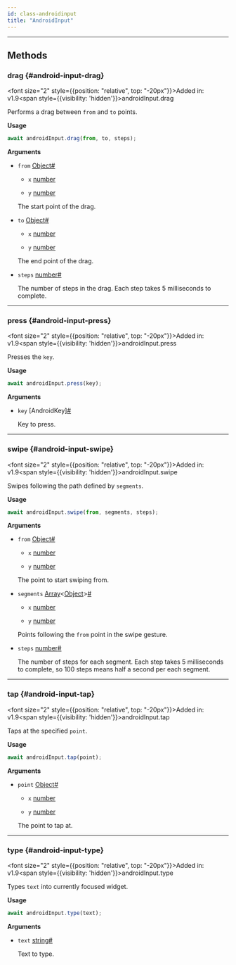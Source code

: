 ```yaml
---
id: class-androidinput
title: "AndroidInput"
---
```




---

## Methods

### drag {#android-input-drag}

<font size="2" style={{position: "relative", top: "-20px"}}>Added in: v1.9</font><span style={{visibility: 'hidden'}}>androidInput.drag</span>

Performs a drag between `from` and `to` points.

**Usage**

```js
await androidInput.drag(from, to, steps);
```

**Arguments**
- `from` [Object]<a aria-hidden="true" tabindex="-1" class="list-anchor-link" id="android-input-drag-option-from"/><a href="#android-input-drag-option-from" class="list-anchor">#</a>
  - `x` [number]
    
    
  - `y` [number]
    
    
  The start point of the drag.
- `to` [Object]<a aria-hidden="true" tabindex="-1" class="list-anchor-link" id="android-input-drag-option-to"/><a href="#android-input-drag-option-to" class="list-anchor">#</a>
  - `x` [number]
    
    
  - `y` [number]
    
    
  The end point of the drag.
- `steps` [number]<a aria-hidden="true" tabindex="-1" class="list-anchor-link" id="android-input-drag-option-steps"/><a href="#android-input-drag-option-steps" class="list-anchor">#</a>
  
  The number of steps in the drag. Each step takes 5 milliseconds to complete.

---

### press {#android-input-press}

<font size="2" style={{position: "relative", top: "-20px"}}>Added in: v1.9</font><span style={{visibility: 'hidden'}}>androidInput.press</span>

Presses the `key`.

**Usage**

```js
await androidInput.press(key);
```

**Arguments**
- `key` [AndroidKey]<a aria-hidden="true" tabindex="-1" class="list-anchor-link" id="android-input-press-option-key"/><a href="#android-input-press-option-key" class="list-anchor">#</a>
  
  Key to press.

---

### swipe {#android-input-swipe}

<font size="2" style={{position: "relative", top: "-20px"}}>Added in: v1.9</font><span style={{visibility: 'hidden'}}>androidInput.swipe</span>

Swipes following the path defined by `segments`.

**Usage**

```js
await androidInput.swipe(from, segments, steps);
```

**Arguments**
- `from` [Object]<a aria-hidden="true" tabindex="-1" class="list-anchor-link" id="android-input-swipe-option-from"/><a href="#android-input-swipe-option-from" class="list-anchor">#</a>
  - `x` [number]
    
    
  - `y` [number]
    
    
  The point to start swiping from.
- `segments` [Array]<[Object]><a aria-hidden="true" tabindex="-1" class="list-anchor-link" id="android-input-swipe-option-segments"/><a href="#android-input-swipe-option-segments" class="list-anchor">#</a>
  - `x` [number]
    
    
  - `y` [number]
    
    
  Points following the `from` point in the swipe gesture.
- `steps` [number]<a aria-hidden="true" tabindex="-1" class="list-anchor-link" id="android-input-swipe-option-steps"/><a href="#android-input-swipe-option-steps" class="list-anchor">#</a>
  
  The number of steps for each segment. Each step takes 5 milliseconds to complete, so 100 steps means half a second per each segment.

---

### tap {#android-input-tap}

<font size="2" style={{position: "relative", top: "-20px"}}>Added in: v1.9</font><span style={{visibility: 'hidden'}}>androidInput.tap</span>

Taps at the specified `point`.

**Usage**

```js
await androidInput.tap(point);
```

**Arguments**
- `point` [Object]<a aria-hidden="true" tabindex="-1" class="list-anchor-link" id="android-input-tap-option-point"/><a href="#android-input-tap-option-point" class="list-anchor">#</a>
  - `x` [number]
    
    
  - `y` [number]
    
    
  The point to tap at.

---

### type {#android-input-type}

<font size="2" style={{position: "relative", top: "-20px"}}>Added in: v1.9</font><span style={{visibility: 'hidden'}}>androidInput.type</span>

Types `text` into currently focused widget.

**Usage**

```js
await androidInput.type(text);
```

**Arguments**
- `text` [string]<a aria-hidden="true" tabindex="-1" class="list-anchor-link" id="android-input-type-option-text"/><a href="#android-input-type-option-text" class="list-anchor">#</a>
  
  Text to type.


[Accessibility]: /api/class-accessibility.mdx "Accessibility"
[Android]: /api/class-android.mdx "Android"
[AndroidDevice]: /api/class-androiddevice.mdx "AndroidDevice"
[AndroidInput]: /api/class-androidinput.mdx "AndroidInput"
[AndroidSocket]: /api/class-androidsocket.mdx "AndroidSocket"
[AndroidWebView]: /api/class-androidwebview.mdx "AndroidWebView"
[APIRequest]: /api/class-apirequest.mdx "APIRequest"
[APIRequestContext]: /api/class-apirequestcontext.mdx "APIRequestContext"
[APIResponse]: /api/class-apiresponse.mdx "APIResponse"
[APIResponseAssertions]: /api/class-apiresponseassertions.mdx "APIResponseAssertions"
[Browser]: /api/class-browser.mdx "Browser"
[BrowserContext]: /api/class-browsercontext.mdx "BrowserContext"
[BrowserServer]: /api/class-browserserver.mdx "BrowserServer"
[BrowserType]: /api/class-browsertype.mdx "BrowserType"
[CDPSession]: /api/class-cdpsession.mdx "CDPSession"
[ConsoleMessage]: /api/class-consolemessage.mdx "ConsoleMessage"
[Coverage]: /api/class-coverage.mdx "Coverage"
[Dialog]: /api/class-dialog.mdx "Dialog"
[Download]: /api/class-download.mdx "Download"
[Electron]: /api/class-electron.mdx "Electron"
[ElectronApplication]: /api/class-electronapplication.mdx "ElectronApplication"
[ElementHandle]: /api/class-elementhandle.mdx "ElementHandle"
[FileChooser]: /api/class-filechooser.mdx "FileChooser"
[Frame]: /api/class-frame.mdx "Frame"
[FrameLocator]: /api/class-framelocator.mdx "FrameLocator"
[JSHandle]: /api/class-jshandle.mdx "JSHandle"
[Keyboard]: /api/class-keyboard.mdx "Keyboard"
[Locator]: /api/class-locator.mdx "Locator"
[LocatorAssertions]: /api/class-locatorassertions.mdx "LocatorAssertions"
[Logger]: /api/class-logger.mdx "Logger"
[Mouse]: /api/class-mouse.mdx "Mouse"
[Page]: /api/class-page.mdx "Page"
[PageAssertions]: /api/class-pageassertions.mdx "PageAssertions"
[Playwright]: /api/class-playwright.mdx "Playwright"
[PlaywrightAssertions]: /api/class-playwrightassertions.mdx "PlaywrightAssertions"
[Request]: /api/class-request.mdx "Request"
[Response]: /api/class-response.mdx "Response"
[Route]: /api/class-route.mdx "Route"
[Selectors]: /api/class-selectors.mdx "Selectors"
[SnapshotAssertions]: /api/class-snapshotassertions.mdx "SnapshotAssertions"
[TimeoutError]: /api/class-timeouterror.mdx "TimeoutError"
[Touchscreen]: /api/class-touchscreen.mdx "Touchscreen"
[Tracing]: /api/class-tracing.mdx "Tracing"
[Video]: /api/class-video.mdx "Video"
[WebSocket]: /api/class-websocket.mdx "WebSocket"
[Worker]: /api/class-worker.mdx "Worker"
[Fixtures]: /api/class-fixtures.mdx "Fixtures"
[Test]: /api/class-test.mdx "Test"
[TestConfig]: /api/class-testconfig.mdx "TestConfig"
[TestError]: /api/class-testerror.mdx "TestError"
[TestInfo]: /api/class-testinfo.mdx "TestInfo"
[TestOptions]: /api/class-testoptions.mdx "TestOptions"
[TestProject]: /api/class-testproject.mdx "TestProject"
[WorkerInfo]: /api/class-workerinfo.mdx "WorkerInfo"
[Location]: /api/class-location.mdx "Location"
[Reporter]: /api/class-reporter.mdx "Reporter"
[Suite]: /api/class-suite.mdx "Suite"
[TestCase]: /api/class-testcase.mdx "TestCase"
[TestResult]: /api/class-testresult.mdx "TestResult"
[TestStep]: /api/class-teststep.mdx "TestStep"
[Element]: https://developer.mozilla.org/en-US/docs/Web/API/element "Element"
[EvaluationArgument]: /evaluating.mdx#evaluation-argument "EvaluationArgument"
[Promise]: https://developer.mozilla.org/en-US/docs/Web/JavaScript/Reference/Global_Objects/Promise "Promise"
[iterator]: https://developer.mozilla.org/en-US/docs/Web/JavaScript/Reference/Iteration_protocols "Iterator"
[origin]: https://developer.mozilla.org/en-US/docs/Glossary/Origin "Origin"
[selector]: https://developer.mozilla.org/en-US/docs/Web/CSS/CSS_Selectors "selector"
[Serializable]: https://developer.mozilla.org/en-US/docs/Web/JavaScript/Reference/Global_Objects/JSON/stringify#Description "Serializable"
[UIEvent.detail]: https://developer.mozilla.org/en-US/docs/Web/API/UIEvent/detail "UIEvent.detail"
[UnixTime]: https://en.wikipedia.org/wiki/Unix_time "Unix Time"
[xpath]: https://developer.mozilla.org/en-US/docs/Web/XPath "xpath"

[Array]: https://developer.mozilla.org/en-US/docs/Web/JavaScript/Reference/Global_Objects/Array "Array"
[boolean]: https://developer.mozilla.org/en-US/docs/Web/JavaScript/Data_structures#Boolean_type "Boolean"
[Buffer]: https://nodejs.org/api/buffer.html#buffer_class_buffer "Buffer"
[ChildProcess]: https://nodejs.org/api/child_process.html "ChildProcess"
[Error]: https://nodejs.org/api/errors.html#errors_class_error "Error"
[EventEmitter]: https://nodejs.org/api/events.html#events_class_eventemitter "EventEmitter"
[function]: https://developer.mozilla.org/en-US/docs/Web/JavaScript/Reference/Global_Objects/Function "Function"
[Map]: https://developer.mozilla.org/en-US/docs/Web/JavaScript/Reference/Global_Objects/Map "Map"
[null]: https://developer.mozilla.org/en-US/docs/Web/JavaScript/Reference/Global_Objects/null "null"
[number]: https://developer.mozilla.org/en-US/docs/Web/JavaScript/Data_structures#Number_type "Number"
[Object]: https://developer.mozilla.org/en-US/docs/Web/JavaScript/Reference/Global_Objects/Object "Object"
[Promise]: https://developer.mozilla.org/en-US/docs/Web/JavaScript/Reference/Global_Objects/Promise "Promise"
[Readable]: https://nodejs.org/api/stream.html#stream_class_stream_readable "Readable"
[ReadStream]: https://nodejs.org/api/fs.html#class-fsreadstream "ReadStream"
[RegExp]: https://developer.mozilla.org/en-US/docs/Web/JavaScript/Reference/Global_Objects/RegExp "RegExp"
[string]: https://developer.mozilla.org/en-US/docs/Web/JavaScript/Data_structures#String_type "string"
[void]: https://developer.mozilla.org/en-US/docs/Web/JavaScript/Reference/Global_Objects/undefined "void"
[URL]: https://nodejs.org/api/url.html "URL"

[all available image tags]: https://mcr.microsoft.com/en-us/product/playwright/about "all available image tags"
[Docker Hub]: https://hub.docker.com/_/microsoft-playwright "Docker Hub"
[Dockerfile.focal]: https://github.com/microsoft/playwright/blob/main/utils/docker/Dockerfile.focal "Dockerfile.focal"
